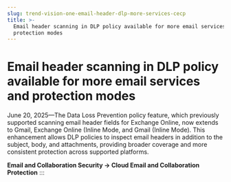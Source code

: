```yaml
---
slug: trend-vision-one-email-header-dlp-more-services-cecp
title: >-
  Email header scanning in DLP policy available for more email services and
  protection modes
---
```

# Email header scanning in DLP policy available for more email services and protection modes

June 20, 2025—The Data Loss Prevention policy feature, which previously supported scanning email header fields for Exchange Online, now extends to Gmail, Exchange Online (Inline Mode, and Gmail (Inline Mode). This enhancement allows DLP policies to inspect email headers in addition to the subject, body, and attachments, providing broader coverage and more consistent protection across supported platforms.

**Email and Collaboration Security → Cloud Email and Collaboration Protection**
:::
